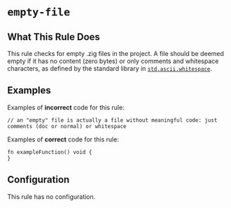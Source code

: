 # `empty-file`

<RuleBanner category="style" default="warning"  />

## What This Rule Does
This rule checks for empty .zig files in the project.
A file should be deemed empty if it has no content (zero bytes) or only comments and whitespace characters,
as defined by the standard library in [`std.ascii.whitespace`](https://ziglang.org/documentation/master/std/#std.ascii.whitespace).

## Examples

Examples of **incorrect** code for this rule:


```zig
// an "empty" file is actually a file without meaningful code: just comments (doc or normal) or whitespace
```

Examples of **correct** code for this rule:
```zig
fn exampleFunction() void {
}
```

## Configuration
This rule has no configuration.
